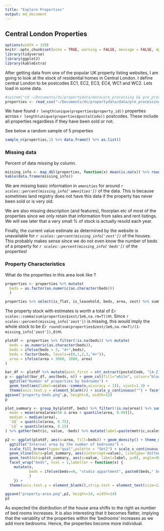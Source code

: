 ```yaml
---
title: "Explore Properties"
output: md_document
---
```


## Central London Properties

```r
options(width = 150)
knitr::opts_chunk$set(echo = TRUE, warning = FALSE, message = FALSE, dpi=300)
library(tidyverse)
library(ggplot2)
library(kableExtra)
```

After getting data from one of the popular UK property listing websites, I am going to look at the stock of residential homes in Central London. I define central London to be postcodes EC1, EC2, EC3, EC4, WC1 and WC2. Lets load in some data.

```r
#system("cd ~/Documents/ds/propertydata/data/pre_processing && pre_process.R")
properties <- read_csv("~/Documents/ds/propertydata/data/pre_processing/data/properties.csv")
```

We have found `r length(unique(properties$property_id))` properties across `r length(unique(properties$postalCode))` postcodes. These include all properties regardless if they have been sold or not.

See below a random sample of 5 properties

```r
sample_n(properties,1) %>% data.frame() %>% as.list()
```


### Missing data

Percent of data missing by column.

```r
missing_info <- map_dbl(properties, function(x) mean(is.na(x)) %>% round(2))
kable(data.frame(missing_info))
```

We are missing basic information in `amenities` for around *`r scales::percent(missing_info['amenities'])`* of the data. This is because sometimes land registry does not have this data if the property has never been sold or is very old. 

We are also missing description (and features), floorplan etc of most of the properties since we only retain that information from sales and rent listings. We will see later that a very small % of stock is actually resold each year. 

Finally, the current value estimate as determined by the website is unavailable for *`r scales::percent(missing_info['zest'])`* of the houses. This probably makes sense since we do not even know the number of beds of a property for *`r scales::percent(missing_info['beds'])`* of the properties!


### Property Characteristics

What do the properties in this area look like ?

```r
properties <- properties %>% mutate(
  beds = as.factor(as.numeric(as.character(beds)))
  ) 

properties %>% select(is_flat, is_leasehold, beds, area, zest) %>% summary
```

The property stock with estimates is worth a total of £`r scales::comma(sum(properties$zest/1e6,na.rm=T))`m. Since `r scales::percent(missing_info['zest'])` is missing, this would imply the whole stock to be £`r round(sum(properties$zest/1e6,na.rm=T)/(1-missing_info['zest']),0)`m.

```r
plotdf <- properties %>% filter(!is.na(beds)) %>% mutate(
  beds = as.numeric(as.character(beds)),
  beds = ifelse(beds > 3, "4+",beds),
  beds = factor(beds, levels=c(0,1,2,3,"4+")),
  area = ifelse(area > 3000, 3000, area)
)
```


```r
bar_df <- plotdf %>% mutate(post_first = str_extract(postalCode, "[A-Z]+\\d+"))  %>% group_by(beds, post_first) %>% count()
p <- ggplot(bar_df, aes(beds, n)) + geom_col(fill="white", colour="black", alpha=0.3) + theme_minimal() + 
  ggtitle("Number of properties by bedrooms") +
  geom_text(aes(label=scales::comma(n,accuracy = 1)), vjust=1.3) +
  theme(axis.text.y = element_blank()) + scale_y_continuous("") + facet_wrap("post_first")
ggsave("property-beds.png",p, height=8, width=12)
p
```

```r
plot_summary <- group_by(plotdf, beds) %>% filter(!is.na(area)) %>% summarise(
  mean = mean(area[area>50 & area < quantile(area, 0.99)]),
  median = median(area),
  `UQ` = quantile(area, 0.75),
  `LQ` = quantile(area, 0.25)
) %>% gather(metric, value, -beds) %>% mutate(label=paste(metric,scales::comma(value,accuracy = 1),"sq ft"))
```


```r
p2 <- ggplot(plotdf, aes(x=area, fill=beds)) + geom_density() + theme_minimal() + 
  ggtitle("Internal area by the number of bedrooms") + 
  scale_fill_brewer(type="qual",palette = "Set2") + scale_x_continuous(breaks=scales::pretty_breaks(n=10)) +
  geom_vline(data=plot_summary, aes(xintercept=value), linetype='dotted') +
  geom_text(data=plot_summary, aes(x=value, label=label, y=0), angle=90, size=4, hjust=0, vjust=0) +
  facet_wrap("beds", ncol = 1,labeller = function(x) {
    mutate(x, 
           beds = ifelse(beds==0, "studio appartment", paste0(beds," bedroom property"))
           )
    }) +
  theme(axis.text.y = element_blank(),strip.text = element_text(size=12,hjust = 0), legend.position = "none") + scale_y_continuous("")

ggsave("property-area.png",p2, height=14, width=14)
p2
```
As expected the distribution of the house area shifts to the right as number of bed rooms increases. It is also interesting that it becomes flatter, implying that the variablity of the properties within the 'bedrooms' increases as we add more bedrooms. Hence, the properties become more individual.


